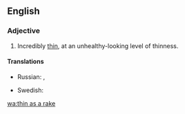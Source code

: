 ==English==

===Adjective===
{{en-adj|-|head=[[thin]] as a [[rake]]}}

# {{context|simile|lang=en}} Incredibly [[thin]], at an unhealthy-looking level of thinness.

====Translations====
{{trans-top|incredibly thin}}
* Russian: {{t|ru|худо́й как ще́пка|sc=Cyrl}}, {{t|ru|то́щий как жердь|sc=Cyrl}}
{{trans-mid}}
* Swedish: {{t|sv|tunn som en sticka}}
{{trans-bottom}}

[[wa:thin as a rake]]
